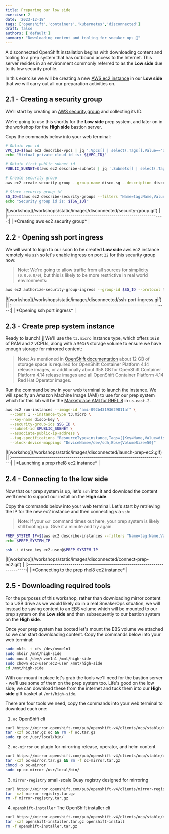 ```yaml
---
title: Preparing our low side
exercise: 2
date: '2023-12-18'
tags: ['openshift','containers','kubernetes','disconnected']
draft: false
authors: ['default']
summary: "Downloading content and tooling for sneaker ops 💾"
---
```


A disconnected OpenShift installation begins with downloading content and tooling to a prep system that has outbound access to the Internet.  This server resides in an environment commonly referred to as the **Low side** due to its low security profile. 

In this exercise we will be creating a new [AWS ec2 instance](https://aws.amazon.com/ec2) in our **Low side** that we will carry out all our preparation activities on.


## 2.1 - Creating a security group

We'll start by creating an [AWS security group](https://docs.aws.amazon.com/vpc/latest/userguide/vpc-security-groups.html) and collecting its ID. 

We're going to use this shortly for the **Low side** prep system, and later on in the workshop for the **High side** bastion server.

Copy the commands below into your web terminal:

```bash
# Obtain vpc id
VPC_ID=$(aws ec2 describe-vpcs | jq '.Vpcs[] | select(.Tags[].Value=="disco").VpcId' -r)
echo "Virtual private cloud id is: ${VPC_ID}"

# Obtain first public subnet id
PUBLIC_SUBNET=$(aws ec2 describe-subnets | jq '.Subnets[] | select(.Tags[].Value=="Public Subnet - disco").SubnetId' -r)

# Create security group
aws ec2 create-security-group --group-name disco-sg --description disco-sg --vpc-id ${VPC_ID} --tag-specifications "ResourceType=security-group,Tags=[{Key=Name,Value=disco-sg}]"

# Store security group id
SG_ID=$(aws ec2 describe-security-groups --filters "Name=tag:Name,Values=disco-sg" | jq -r '.SecurityGroups[0].GroupId')
echo "Security group id is: ${SG_ID}"
```

<Zoom>
|![workshop](/workshops/static/images/disconnected/security-group.gif)          | 
|:-----------------------------------------------------------------------------:|
| *Creating aws ec2 security group*                                             |
</Zoom>


## 2.2 - Opening ssh port ingress

We will want to login to our soon to be created **Low side** aws ec2 instance remotely via `ssh` so let's enable ingress on port `22` for this security group now:

> Note: We're going to allow traffic from all sources for simplicity (`0.0.0.0/0`), but this is likely to be more restrictive in real world environments:

```bash
aws ec2 authorize-security-group-ingress --group-id $SG_ID --protocol tcp --port 22 --cidr 0.0.0.0/0
```

<Zoom>
|![workshop](/workshops/static/images/disconnected/ssh-port-ingress.gif)          | 
|:-----------------------------------------------------------------------------:|
| *Opening ssh port ingress*                                                    |
</Zoom>


## 2.3 - Create prep system instance

Ready to launch! 🚀 We'll use the `t3.micro` instance type, which offers `1GiB` of RAM and `2` vCPUs, along with a `50GiB` storage volume to ensure we have enough storage for mirrored content:

> Note: As mentioned in [OpenShift documentation](https://access.redhat.com/documentation/en-us/openshift_container_platform/4.14/html/installing/disconnected-installation-mirroring) about 12 GB of storage space is required for OpenShift Container Platform 4.14 release images, or additionally about 358 GB for OpenShift Container Platform 4.14 release images and all OpenShift Container Platform 4.14 Red Hat Operator images.

Run the command below in your web terminal to launch the instance. We will specify an Amazon Machine Image (AMI) to use for our prep system which for this lab will be the [Marketplace AMI for RHEL 8](https://access.redhat.com/solutions/15356#us_east_2) in `us-east-2`.

```bash
aws ec2 run-instances --image-id "ami-092b43193629811af" \
  --count 1 --instance-type t3.micro \
  --key-name disco-key \
  --security-group-ids $SG_ID \
  --subnet-id $PUBLIC_SUBNET \
  --associate-public-ip-address \
  --tag-specifications "ResourceType=instance,Tags=[{Key=Name,Value=disco-prep-system}]" \
  --block-device-mappings "DeviceName=/dev/sdh,Ebs={VolumeSize=50}"
```

<Zoom>
|![workshop](/workshops/static/images/disconnected/launch-prep-ec2.gif)         | 
|:-----------------------------------------------------------------------------:|
| *Launching a prep rhel8 ec2 instance*                                         |
</Zoom>


## 2.4 - Connecting to the low side

Now that our prep system is up, let's `ssh` into it and download the content we'll need to support our install on the **High side**.

Copy the commands below into your web terminal. Let's start by retrieving the IP for the new ec2 instance and then connecting via `ssh`:

> Note: If your `ssh` command times out here, your prep system is likely still booting up. Give it a minute and try again.

```bash
PREP_SYSTEM_IP=$(aws ec2 describe-instances --filters "Name=tag:Name,Values=disco-prep-system" | jq -r '.Reservations[0].Instances[0].PublicIpAddress')
echo $PREP_SYSTEM_IP

ssh -i disco_key ec2-user@$PREP_SYSTEM_IP
```

<Zoom>
|![workshop](/workshops/static/images/disconnected/connect-prep-ec2.gif)        | 
|:-----------------------------------------------------------------------------:|
| *Connecting to the prep rhel8 ec2 instance*                                   |
</Zoom>


## 2.5 - Downloading required tools

For the purposes of this workshop, rather than downloading mirror content to a USB drive as we would likely do in a real SneakerOps situation, we will instead be saving content to an EBS volume which will be mounted to our prep system on the **Low side** and then subsequently to our bastion system on the **High side**.

Once your prep system has booted let's mount the EBS volume we attached so we can start downloading content. Copy the commands below into your web terminal:

```bash
sudo mkfs -t xfs /dev/nvme1n1
sudo mkdir /mnt/high-side
sudo mount /dev/nvme1n1 /mnt/high-side
sudo chown ec2-user:ec2-user /mnt/high-side
cd /mnt/high-side
```

With our mount in place let's grab the tools we'll need for the bastion server - we'll use some of them on the prep system too. Life's good on the low side; we can download these from the internet and tuck them into our **High side** gift basket at `/mnt/high-side`.

There are four tools we need, copy the commands into your web terminal to download each one:

1. `oc` OpenShift cli

```bash
curl https://mirror.openshift.com/pub/openshift-v4/clients/ocp/stable/openshift-client-linux.tar.gz -L -o oc.tar.gz
tar -xzf oc.tar.gz oc && rm -f oc.tar.gz
sudo cp oc /usr/local/bin/
```

2. `oc-mirror` oc plugin for mirorring release, operator, and helm content

```bash
curl https://mirror.openshift.com/pub/openshift-v4/clients/ocp/stable/oc-mirror.tar.gz -L -o oc-mirror.tar.gz
tar -xzf oc-mirror.tar.gz && rm -f oc-mirror.tar.gz
chmod +x oc-mirror
sudo cp oc-mirror /usr/local/bin/
```

3. `mirror-registry` small-scale Quay registry designed for mirroring

```bash
curl https://mirror.openshift.com/pub/openshift-v4/clients/mirror-registry/latest/mirror-registry.tar.gz -L -o mirror-registry.tar.gz
tar -xzf mirror-registry.tar.gz
rm -f mirror-registry.tar.gz
```

4. `openshift-installer` The OpenShift installer cli

```bash
curl https://mirror.openshift.com/pub/openshift-v4/clients/ocp/stable/openshift-install-linux.tar.gz -L -o openshift-installer.tar.gz
tar -xzf openshift-installer.tar.gz openshift-install
rm -f openshift-installer.tar.gz
```



